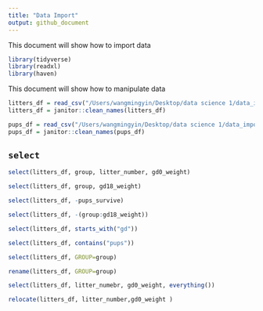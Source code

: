 ```yaml
---
title: "Data Import"
output: github_document
---
```



This document will show how to import data


```r
library(tidyverse)
library(readxl)
library(haven)
```

This document will show how to manipulate data

```r
litters_df = read_csv("/Users/wangmingyin/Desktop/data science 1/data_import_examples/FAS_litters.csv", na = c(".", "NA", ""))
litters_df = janitor::clean_names(litters_df)

pups_df = read_csv("/Users/wangmingyin/Desktop/data science 1/data_import_examples/FAS_pups.csv",na = c(".", "NA", ""))
pups_df = janitor::clean_names(pups_df)

```

## `select`

```r
select(litters_df, group, litter_number, gd0_weight)
```


```r
select(litters_df, group, gd18_weight)
```

```r
select(litters_df, -pups_survive)
```

```r
select(litters_df, -(group:gd18_weight))
```

```r
select(litters_df, starts_with("gd"))

select(litters_df, contains("pups"))


```
```r
select(litters_df, GROUP=group)

rename(litters_df, GROUP=group)

select(litters_df, litter_numebr, gd0_weight, everything())

relocate(litters_df, litter_number,gd0_weight )
```

